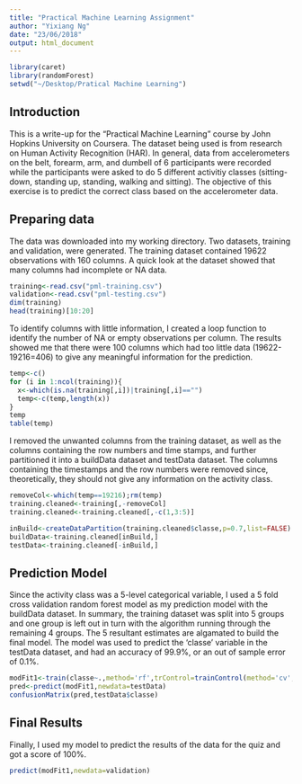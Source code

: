 ```yaml
---
title: "Practical Machine Learning Assignment"
author: "Yixiang Ng"
date: "23/06/2018"
output: html_document
---
```


```r
library(caret)
library(randomForest)
setwd("~/Desktop/Pratical Machine Learning")
```

## Introduction

This is a write-up for the "Practical Machine Learning" course by John Hopkins University on Coursera. The dataset being used is from research on Human Activity Recognition (HAR). In general, data from accelerometers on the belt, forearm, arm, and dumbell of 6 participants were recorded while the participants were asked to do 5 different activitiy classes (sitting-down, standing up, standing, walking and sitting). The objective of this exercise is to predict the correct class based on the accelerometer data.

## Preparing data

The data was downloaded into my working directory. Two datasets, training and validation, were generated. The training dataset contained 19622 observations with 160 columns. A quick look at the dataset showed that many columns had incomplete or NA data.

``` r
training<-read.csv("pml-training.csv")
validation<-read.csv("pml-testing.csv")
dim(training)
head(training)[10:20]
```

To identify columns with little information, I created a loop function to identify the number of NA or empty observations per column. The results showed me that there were 100 columns which had too little data (19622-19216=406) to give any meaningful information for the prediction. 

```r
temp<-c()
for (i in 1:ncol(training)){
  x<-which(is.na(training[,i])|training[,i]=="")
  temp<-c(temp,length(x))
}
temp
table(temp)
```

I removed the unwanted columns from the training dataset, as well as the columns containing the row numbers and time stamps, and further partitioned it into a buildData dataset and testData dataset. The columns containing the timestamps and the row numbers were removed since, theoretically, they should not give any information on the activity class.

```r
removeCol<-which(temp==19216);rm(temp)
training.cleaned<-training[,-removeCol]
training.cleaned<-training.cleaned[,-c(1,3:5)]

inBuild<-createDataPartition(training.cleaned$classe,p=0.7,list=FALSE)
buildData<-training.cleaned[inBuild,]
testData<-training.cleaned[-inBuild,]
```

## Prediction Model

Since the activity class was a 5-level categorical variable, I used a 5 fold cross validation random forest model as my prediction model with the buildData dataset. In summary, the training dataset was split into 5 groups and one group is left out in turn with the algorithm running through the remaining 4 groups. The 5 resultant estimates are algamated to build the final model. The model was used to predict the 'classe' variable in the testData dataset, and had an accuracy of 99.9%, or an out of sample error of 0.1%.

``` r
modFit1<-train(classe~.,method='rf',trControl=trainControl(method='cv',number=5),data=buildData)
pred<-predict(modFit1,newdata=testData)
confusionMatrix(pred,testData$classe)
```

## Final Results
Finally, I used my model to predict the results of the data for the quiz and got a score of 100%.

``` r
predict(modFit1,newdata=validation)
```

